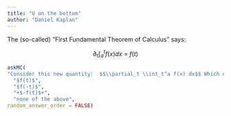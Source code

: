 ```yaml
---
title: "U on the bottom"
author: "Daniel Kaplan"
---
```


The (so-called) "First Fundamental Theorem of Calculus" says:

$$\partial_t \int_a^t f(x) dx \ = \ f(t)$$

```r
askMC(
"Consider this new quantity:  $$\\partial_t \\int_t^a f(x) dx$$ Which of the following is a valid simplification of the quantity?",
  "$f(t)$",
  "$f(-t)$",
  "+$-f(t)$+",
  "none of the above",
random_answer_order = FALSE)
```
